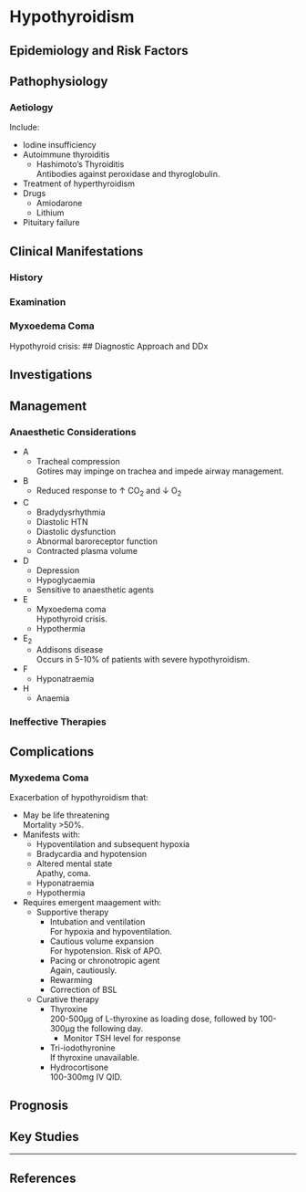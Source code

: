 # Hypothyroidism


## Epidemiology and Risk Factors

## Pathophysiology

### Aetiology

Include:

* Iodine insufficiency
* Autoimmune thyroiditis
	* Hashimoto's Thyroiditis  
	Antibodies against peroxidase and thyroglobulin.
* Treatment of hyperthyroidism
* Drugs
	* Amiodarone
	* Lithium
* Pituitary failure

## Clinical Manifestations

### History

### Examination


### Myxoedema Coma  

Hypothyroid crisis:
## Diagnostic Approach and DDx

## Investigations

## Management

### Anaesthetic Considerations

* A
	* Tracheal compression  
	Gotires may impinge on trachea and impede airway management.
* B
	* Reduced response to ↑ CO~2~ and ↓ O~2~
* C
	* Bradydysrhythmia
	* Diastolic HTN
	* Diastolic dysfunction
	* Abnormal baroreceptor function
	* Contracted plasma volume
* D
	* Depression
	* Hypoglycaemia
	* Sensitive to anaesthetic agents
* E
	* Myxoedema coma  
	Hypothyroid crisis.
	* Hypothermia
* E~2~
	* Addisons disease  
	Occurs in 5-10% of patients with severe hypothyroidism.
* F
	* Hyponatraemia
* H
	* Anaemia

### Ineffective Therapies

## Complications


### Myxedema Coma

Exacerbation of hypothyroidism that:

* May be life threatening  
Mortality >50%.
* Manifests with:
	* Hypoventilation and subsequent hypoxia
	* Bradycardia and hypotension
	* Altered mental state  
	Apathy, coma.
	* Hyponatraemia
	* Hypothermia
* Requires emergent maagement with:
	* Supportive therapy
		* Intubation and ventilation  
		For hypoxia and hypoventilation.
		* Cautious volume expansion  
		For hypotension. Risk of APO.
		* Pacing or chronotropic agent  
		Again, cautiously.
		* Rewarming
		* Correction of BSL
	* Curative therapy
		* Thyroxine  
		200-500μg of L-thyroxine as loading dose, followed by 100-300μg the following day.
			* Monitor TSH level for response
		* Tri-iodothyronine  
		If thyroxine unavailable.
		* Hydrocortisone  
		100-300mg IV QID.

## Prognosis

## Key Studies


---

## References
